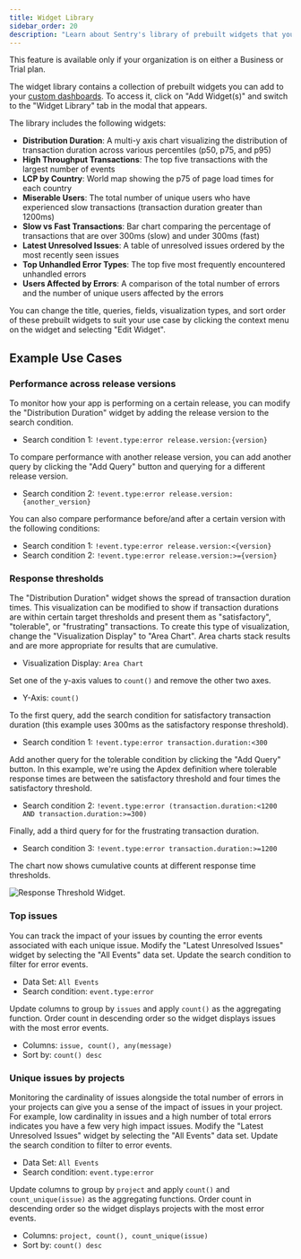 ```yaml
---
title: Widget Library
sidebar_order: 20
description: "Learn about Sentry's library of prebuilt widgets that you can use in your custom dashboards."
---
```


<Note>

This feature is available only if your organization is on either a Business or Trial plan.

</Note>

The widget library contains a collection of prebuilt widgets you can add to your [custom dashboards](/product/dashboards/customize-dashboards/). To access it, click on "Add Widget(s)" and switch to the "Widget Library" tab in the modal that appears.

The library includes the following widgets:

- **Distribution Duration**: A multi-y axis chart visualizing the distribution of transaction duration across various percentiles (p50, p75, and p95)
- **High Throughput Transactions**: The top five transactions with the largest number of events
- **LCP by Country**: World map showing the p75 of page load times for each country
- **Miserable Users**: The total number of unique users who have experienced slow transactions (transaction duration greater than 1200ms)
- **Slow vs Fast Transactions**: Bar chart comparing the percentage of transactions that are over 300ms (slow) and under 300ms (fast)
- **Latest Unresolved Issues**: A table of unresolved issues ordered by the most recently seen issues
- **Top Unhandled Error Types**: The top five most frequently encountered unhandled errors
- **Users Affected by Errors**: A comparison of the total number of errors and the number of unique users affected by the errors

You can change the title, queries, fields, visualization types, and sort order of these prebuilt widgets to suit your use case by clicking the context menu on the widget and selecting "Edit Widget".

## Example Use Cases

### Performance across release versions

To monitor how your app is performing on a certain release, you can modify the "Distribution Duration" widget by adding the release version to the search condition.

- Search condition 1: `!event.type:error release.version:{version}`

To compare performance with another release version, you can add another query by clicking the "Add Query" button and querying for a different release version.

- Search condition 2: `!event.type:error release.version:{another_version}`

You can also compare performance before/and after a certain version with the following conditions:

- Search condition 1: `!event.type:error release.version:<{version}`
- Search condition 2: `!event.type:error release.version:>={version}`


### Response thresholds

The "Distribution Duration" widget shows the spread of transaction duration times. This visualization can be modified to show if transaction durations are within certain target thresholds and present them as "satisfactory", "tolerable", or "frustrating" transactions. To create this type of visualization, change the "Visualization Display" to "Area Chart". Area charts stack results and are more appropriate for results that are cumulative.

- Visualization Display: `Area Chart`

Set one of the y-axis values to `count()` and remove the other two axes.

- Y-Axis: `count()`

To the first query, add the search condition for satisfactory transaction duration (this example uses 300ms as the satisfactory response threshold).

- Search condition 1: `!event.type:error transaction.duration:<300`

Add another query for the tolerable condition by clicking the "Add Query" button. In this example, we're using the Apdex definition where tolerable response times are between the satisfactory threshold and four times the satisfactory threshold.

- Search condition 2: `!event.type:error (transaction.duration:<1200 AND transaction.duration:>=300)`

Finally, add a third query for for the frustrating transaction duration.

- Search condition 3: `!event.type:error transaction.duration:>=1200`

The chart now shows cumulative counts at different response time thresholds.

![Response Threshold Widget.](dashboard-response-threshold-widget.png)

### Top issues

You can track the impact of your issues by counting the error events associated with each unique issue. Modify the "Latest Unresolved Issues" widget by selecting the "All Events" data set. Update the search condition to filter for error events.

- Data Set: `All Events`
- Search condition: `event.type:error`

Update columns to group by `issues` and apply `count()` as the aggregating function. Order count in descending order so the widget displays issues with the most error events.

- Columns: `issue, count(), any(message)`
- Sort by: `count() desc`

### Unique issues by projects

Monitoring the cardinality of issues alongside the total number of errors in your projects can give you a sense of the impact of issues in your project. For example, low cardinality in issues and a high number of total errors indicates you have a few very high impact issues. Modify the "Latest Unresolved Issues" widget by selecting the "All Events" data set. Update the search condition to filter to error events.

- Data Set: `All Events`
- Search condition: `event.type:error`

Update columns to group by `project` and apply `count()` and `count_unique(issue)` as the aggregating functions. Order count in descending order so the widget displays projects with the most error events.

- Columns: `project, count(), count_unique(issue)`
- Sort by: `count() desc`

